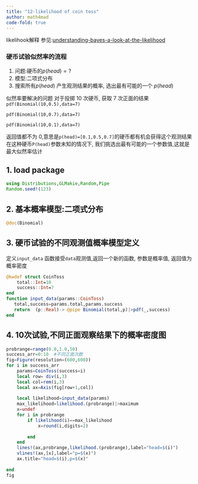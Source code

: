 ```yaml
---
title: "12-likelihood of coin toss"
author: math4mad
code-fold: true
---
```


:::{.callout-note title="简介"}
    
likelihook解释 参见:[understanding-bayes-a-look-at-the-likelihood](https://alexanderetz.com/2015/04/15/understanding-bayes-a-look-at-the-likelihood/)
    
### 硬币试验似然率的流程
1. 问题:硬币的$p(head)=?$
2. 模型:二项式分布
3. 搜索所有$p(head)$ 产生观测结果的概率, 选出最有可能的一个 $p(head)$

似然率要解决的问题
对于投掷 10 次硬币, 获取 7 次正面的结果
   `pdf(Binomial(10,0.5),data=7)`

   `pdf(Binomial(10,0.7),data=7)`

   `pdf(Binomial(10,0.1),data=7)`

   返回值都不为 0,意思是`p(head)=[0.1,0.5,0.7]`的硬币都有机会获得这个观测结果
   在这种硬币`P(head)`参数未知的情况下, 我们挑选出最有可能的一个参数值,这就是最大似然率估计


    
:::

## 1. load package
```julia
using Distributions,GLMakie,Random,Pipe
Random.seed!(123)

```
## 2. 基本概率模型:二项式分布
```julia
@doc(Binomial)
```

## 3. 硬币试验的不同观测值概率模型定义
定义`input_data` 函数接受`data`观测值,返回一个新的函数,
参数是概率值, 返回值为概率密度
```julia
@kwdef struct CoinToss
    total::Int=10
    success::Int=7
end
function input_data(params::CoinToss)
   total,success=params.total,params.success
   return  (p::Real)-> @pipe Binomial(total,p)|>pdf(_,success)
end
```

## 4. 10次试验,不同正面观察结果下的概率密度图
```julia
probrange=range(0.0,1.0,50)
success_arr=0:10  #不同正面次数
fig=Figure(resolution=(600,600))
for i in success_arr
    params=CoinToss(success=i)
    local row= div(i,3)
    local col=rem(i,3)
    local ax=Axis(fig[row+1,col])
    
    local likelihood=input_data(params)
    max_likelihood=likelihood.(probrange)|>maximum
    x=undef
    for i in probrange
        if likelihood(i)==max_likelihood
            x=round(i,digits=2)
           
        end
    end
    lines!(ax,probrange,likelihood.(probrange),label="head=$(i)")
    vlines!(ax,[x],label="p=$(x)")
    ax.title="head=$(i),p=$(x)"
   
end
fig
```
